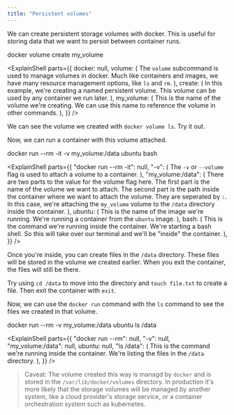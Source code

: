 ```yaml
---
title: "Persistent volumes"
---
```




We can create persistent storage volumes with docker. This is useful for storing data that we want to persist between container runs.

<Terminal>docker volume create my_volume</Terminal>

<ExplainShell
  parts={{
    docker: null,
    volume: (
      <Markdown>
        The `volume` subcommand is used to manage volumes in docker. Much like
        containers and images, we have many resource management options, like
        `ls` and `rm`.
      </Markdown>
    ),
    create: (
      <Markdown>
        In this example, we're creating a named persistent volume. This volume
        can be used by any container we run later.
      </Markdown>
    ),
    my_volume: (
      <Markdown>
        This is the name of the volume we're creating. We can use this name to
        reference the volume in other commands.
      </Markdown>
    ),
  }}
/>

We can see the volume we created with `docker volume ls`. Try it out.

Now, we can run a container with this volume attached.

<Terminal>docker run --rm -it -v my_volume:/data ubuntu bash</Terminal>

<ExplainShell
  parts={{
    "docker run --rm -it": null,
    "-v": (
      <Markdown>
        The `-v` or `--volume` flag is used to attach a volume to a container.
      </Markdown>
    ),
    "my_volume:/data": (
      <Markdown>
        There are two parts to the value for the volume flag here. The first
        part is the name of the volume we want to attach. The second part is the
        path inside the container where we want to attach the volume. They are
        seperated by `:`. In this case, we're attaching the `my_volume` volume
        to the `/data` directory inside the container.
      </Markdown>
    ),
    ubuntu: (
      <Markdown>
        This is the name of the image we're running. We're running a container
        from the `ubuntu` image.
      </Markdown>
    ),
    bash: (
      <Markdown>
        This is the command we're running inside the container. We're starting a
        bash shell. So this will take over our terminal and we'll be "inside"
        the container.
      </Markdown>
    ),
  }}
/>

Once you're inside, you can create files in the `/data` directory. These files will be stored in the volume we created earlier. When you exit the container, the files will still be there.

Try using `cd /data` to move into the directory and `touch file.txt` to create a file. Then exit the container with `exit`.

Now, we can use the `docker run` command with the `ls` command to see the files we created in that volume.

<Terminal>docker run --rm -v my_volume:/data ubuntu ls /data</Terminal>

<ExplainShell
  parts={{
    "docker run --rm": null,
    "-v": null,
    "my_volume:/data": null,
    ubuntu: null,
    "ls /data": (
      <Markdown>
        This is the command we're running inside the container. We're listing
        the files in the `/data` directory.
      </Markdown>
    ),
  }}
/>

> Caveat: The volume created this way is managd by `docker` and is stored in the `/var/lib/docker/volumes` directory. In production it's more likely that the storage volumes will be managed by another system, like a cloud provider's storage service, or a container orchestration system such as kubernetes.
